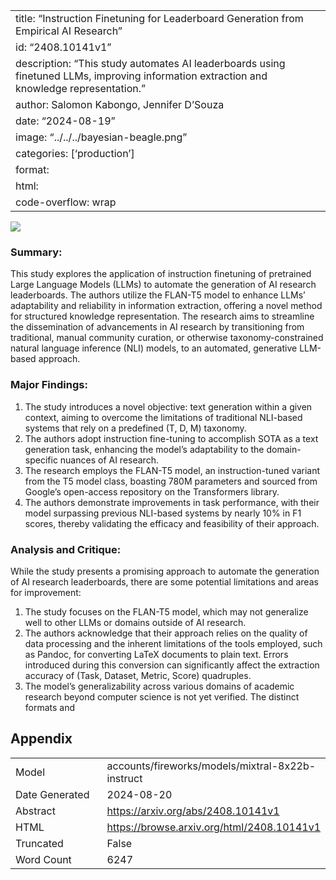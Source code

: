 
---
title: "Instruction Finetuning for Leaderboard Generation from Empirical AI Research"
id: "2408.10141v1"
description: "This study automates AI leaderboards using finetuned LLMs, improving information extraction and knowledge representation."
author: Salomon Kabongo, Jennifer D'Souza
date: "2024-08-19"
image: "../../../bayesian-beagle.png"
categories: ['production']
format:
  html:
    code-overflow: wrap
---

![](../../../bayesian-beagle.png)

### Summary:

This study explores the application of instruction finetuning of pretrained Large Language Models (LLMs) to automate the generation of AI research leaderboards. The authors utilize the FLAN-T5 model to enhance LLMs' adaptability and reliability in information extraction, offering a novel method for structured knowledge representation. The research aims to streamline the dissemination of advancements in AI research by transitioning from traditional, manual community curation, or otherwise taxonomy-constrained natural language inference (NLI) models, to an automated, generative LLM-based approach.

### Major Findings:

1. The study introduces a novel objective: text generation within a given context, aiming to overcome the limitations of traditional NLI-based systems that rely on a predefined (T, D, M) taxonomy.
2. The authors adopt instruction fine-tuning to accomplish SOTA as a text generation task, enhancing the model’s adaptability to the domain-specific nuances of AI research.
3. The research employs the FLAN-T5 model, an instruction-tuned variant from the T5 model class, boasting 780M parameters and sourced from Google’s open-access repository on the Transformers library.
4. The authors demonstrate improvements in task performance, with their model surpassing previous NLI-based systems by nearly 10% in F1 scores, thereby validating the efficacy and feasibility of their approach.

### Analysis and Critique:

While the study presents a promising approach to automate the generation of AI research leaderboards, there are some potential limitations and areas for improvement:

1. The study focuses on the FLAN-T5 model, which may not generalize well to other LLMs or domains outside of AI research.
2. The authors acknowledge that their approach relies on the quality of data processing and the inherent limitations of the tools employed, such as Pandoc, for converting LaTeX documents to plain text. Errors introduced during this conversion can significantly affect the extraction accuracy of (Task, Dataset, Metric, Score) quadruples.
3. The model’s generalizability across various domains of academic research beyond computer science is not yet verified. The distinct formats and

## Appendix

|          |          |
|----------|----------|
| Model     | accounts/fireworks/models/mixtral-8x22b-instruct       |
| Date Generated     | 2024-08-20       |
| Abstract | [https://arxiv.org/abs/2408.10141v1](https://arxiv.org/abs/2408.10141v1)        |
| HTML     | [https://browse.arxiv.org/html/2408.10141v1](https://browse.arxiv.org/html/2408.10141v1)       |
| Truncated       | False       |
| Word Count       | 6247       |